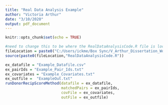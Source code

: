 ---
title: "Real Data Analysis Example"
author: "Victoria Arthur"
date: "3/10/2020"
output: pdf_document
---

```{r setup, include=FALSE}
knitr::opts_chunk$set(echo = TRUE)
```

```{r}
#need to change this to be where the RealDataAnalysisCode.R file is located
fileLocation = paste0("C:/Users/ickme/Box Sync/V_Arthur_Dissertation_Work/Project_One_Work/CodeToSendToCollabs/")
source(paste0(fileLocation,"RealDataAnalysisCode.R"))

ex_datafile = "Example_Datafile.csv"
ex_pairIds = "Example_Pair_Ids.txt"
ex_covariates = "Example_Covariates.txt"
ex_outfile =  "ExampleOut.txt"
runDonorRecipScoreMethod(datafile = ex_datafile, 
                         matchedPairs = ex_pairIds, 
                         covFile = ex_covariates, 
                         outFile = ex_outfile)
```

